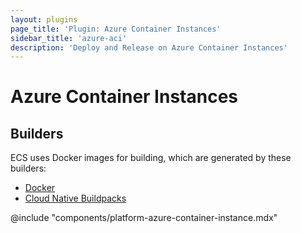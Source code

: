 ```yaml
---
layout: plugins
page_title: 'Plugin: Azure Container Instances'
sidebar_title: 'azure-aci'
description: 'Deploy and Release on Azure Container Instances'
---
```


# Azure Container Instances

## Builders

ECS uses Docker images for building, which are generated by these builders:

- [Docker](./docker)
- [Cloud Native Buildpacks](./pack)

@include "components/platform-azure-container-instance.mdx"
